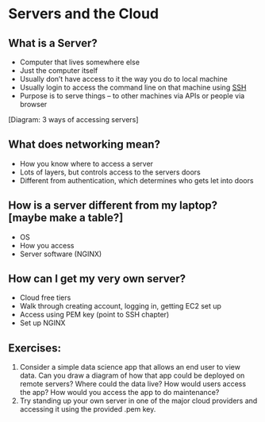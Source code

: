# Servers and the Cloud

## What is a Server?
* Computer that lives somewhere else
* Just the computer itself
* Usually don't have access to it the way you do to local machine
* Usually login to access the command line on that machine using [SSH](#ssh)
* Purpose is to serve things -- to other machines via APIs or people via browser

[Diagram: 3 ways of accessing servers]
  
## What does networking mean?
* How you know where to access a server
* Lots of layers, but controls access to the servers doors
* Different from authentication, which determines who gets let into doors
  
## How is a server different from my laptop? [maybe make a table?]
* OS
* How you access
* Server software (NGINX)

## How can I get my very own server?
* Cloud free tiers
* Walk through creating account, logging in, getting EC2 set up
* Access using PEM key (point to SSH chapter)
* Set up NGINX

## Exercises:
1. Consider a simple data science app that allows an end user to view data. Can
you draw a diagram of how that app could be deployed on remote servers? Where 
could the data live? How would users access the app? How would you access the 
app to do maintenance?
2. Try standing up your own server in one of the major cloud providers and 
accessing it using the provided .pem key.
